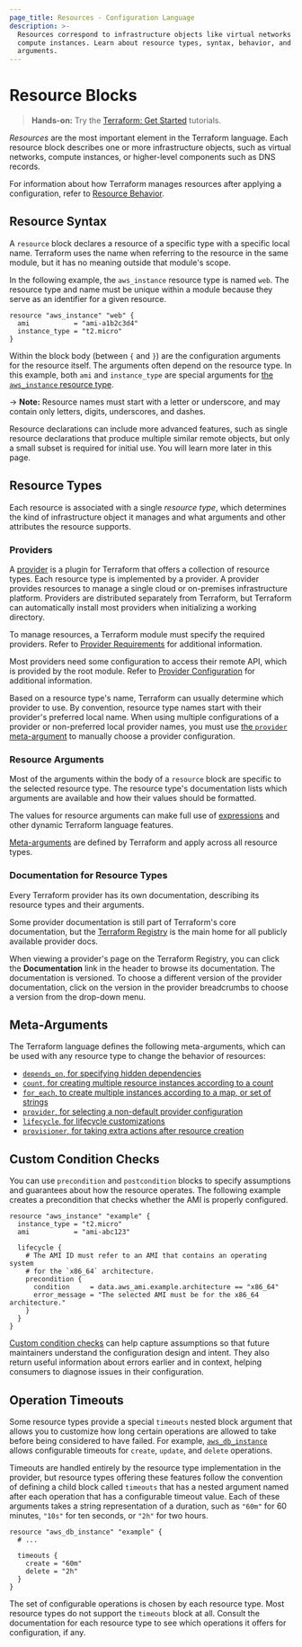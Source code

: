 ```yaml
---
page_title: Resources - Configuration Language
description: >-
  Resources correspond to infrastructure objects like virtual networks or
  compute instances. Learn about resource types, syntax, behavior, and
  arguments.
---
```


# Resource Blocks

> **Hands-on:** Try the [Terraform: Get Started](/terraform/tutorials/aws-get-started?utm_source=WEBSITE&utm_medium=WEB_IO&utm_offer=ARTICLE_PAGE&utm_content=DOCS) tutorials.

_Resources_ are the most important element in the Terraform language.
Each resource block describes one or more infrastructure objects, such
as virtual networks, compute instances, or higher-level components such
as DNS records.

For information about how Terraform manages resources after applying a configuration, refer to
[Resource Behavior](/terraform/language/resources/behavior).

## Resource Syntax

A `resource` block declares a resource of a specific type 
with a specific local name. Terraform uses the name when referring to the resource 
in the same module, but it has no meaning outside that module's scope.

In the following example,  the `aws_instance` resource type is named `web`. The resource type and name must be unique within a module because they serve as an identifier for a given resource.

```hcl
resource "aws_instance" "web" {
  ami           = "ami-a1b2c3d4"
  instance_type = "t2.micro"
}
```

Within the block body (between `{` and `}`) are the configuration arguments
for the resource itself. The arguments often depend on the
resource type. In this example, both `ami` and `instance_type` are special 
arguments for [the `aws_instance` resource type](https://registry.terraform.io/providers/hashicorp/aws/latest/docs/resources/instance).

-> **Note:** Resource names must start with a letter or underscore, and may
contain only letters, digits, underscores, and dashes.

Resource declarations can include more advanced features, such as single 
resource declarations that produce multiple similar remote objects, but only
a small subset is required for initial use. You will learn more later in this page.

## Resource Types

Each resource is associated with a single _resource type_, which determines
the kind of infrastructure object it manages and what arguments and other
attributes the resource supports.

### Providers

A [provider](/terraform/language/providers/requirements) is a plugin for Terraform 
that offers a collection of resource types. Each resource type is implemented by a provider. A
provider provides resources to manage a single cloud or on-premises
infrastructure platform. Providers are distributed separately from Terraform, 
but Terraform can automatically install most providers when initializing
a working directory.

To manage resources, a Terraform module must specify the required providers. Refer to 
[Provider Requirements](/terraform/language/providers/requirements) for additional information.

Most providers need some configuration to access their remote API, 
which is provided by the root module. Refer to 
[Provider Configuration](/terraform/language/providers/configuration) for additional information.

Based on a resource type's name, Terraform can usually determine which provider to use. 
By convention, resource type names start with their provider's preferred local name.
When using multiple configurations of a provider or non-preferred local provider names, 
you must use [the `provider` meta-argument](/terraform/language/meta-arguments/resource-provider) 
to manually choose a provider configuration.

### Resource Arguments

Most of the arguments within the body of a `resource` block are specific to the
selected resource type. The resource type's documentation lists which arguments
are available and how their values should be formatted.

The values for resource arguments can make full use of
[expressions](/terraform/language/expressions) and other dynamic Terraform
language features.

[Meta-arguments](#meta-arguments) are defined by Terraform
and apply across all resource types. 

### Documentation for Resource Types

Every Terraform provider has its own documentation, describing its resource
types and their arguments.

Some provider documentation is still part of Terraform's core documentation, 
but the [Terraform Registry](https://registry.terraform.io/browse/providers) 
is the main home for all publicly available provider docs.

When viewing a provider's page on the Terraform
Registry, you can click the **Documentation** link in the header to browse its
documentation. The documentation is versioned. To choose a different version of the provider documentation, click on the version in the provider breadcrumbs to choose a version from the drop-down menu.

## Meta-Arguments

The Terraform language defines the following meta-arguments, which can be used with
any resource type to change the behavior of resources:

- [`depends_on`, for specifying hidden dependencies](/terraform/language/meta-arguments/depends_on)
- [`count`, for creating multiple resource instances according to a count](/terraform/language/meta-arguments/count)
- [`for_each`, to create multiple instances according to a map, or set of strings](/terraform/language/meta-arguments/for_each)
- [`provider`, for selecting a non-default provider configuration](/terraform/language/meta-arguments/resource-provider)
- [`lifecycle`, for lifecycle customizations](/terraform/language/meta-arguments/lifecycle)
- [`provisioner`, for taking extra actions after resource creation](/terraform/language/resources/provisioners/syntax)

## Custom Condition Checks

You can use `precondition` and `postcondition` blocks to specify assumptions and guarantees about how the resource operates. The following example creates a precondition that checks whether the AMI is properly configured.

```hcl
resource "aws_instance" "example" {
  instance_type = "t2.micro"
  ami           = "ami-abc123"

  lifecycle {
    # The AMI ID must refer to an AMI that contains an operating system
    # for the `x86_64` architecture.
    precondition {
      condition     = data.aws_ami.example.architecture == "x86_64"
      error_message = "The selected AMI must be for the x86_64 architecture."
    }
  }
}
```

[Custom condition checks](/terraform/language/expressions/custom-conditions#preconditions-and-postconditions) 
can help capture assumptions so that future maintainers 
understand the configuration design and intent. They also return useful 
information about errors earlier and in context, helping consumers to diagnose 
issues in their configuration.

## Operation Timeouts

Some resource types provide a special `timeouts` nested block argument that
allows you to customize how long certain operations are allowed to take
before being considered to have failed.
For example, [`aws_db_instance`](https://registry.terraform.io/providers/hashicorp/aws/latest/docs/resources/db_instance)
allows configurable timeouts for `create`, `update`, and `delete` operations.

Timeouts are handled entirely by the resource type implementation in the
provider, but resource types offering these features follow the convention
of defining a child block called `timeouts` that has a nested argument
named after each operation that has a configurable timeout value.
Each of these arguments takes a string representation of a duration, such
as `"60m"` for 60 minutes, `"10s"` for ten seconds, or `"2h"` for two hours.

```hcl
resource "aws_db_instance" "example" {
  # ...

  timeouts {
    create = "60m"
    delete = "2h"
  }
}
```

The set of configurable operations is chosen by each resource type. Most
resource types do not support the `timeouts` block at all. Consult the
documentation for each resource type to see which operations it offers
for configuration, if any.
